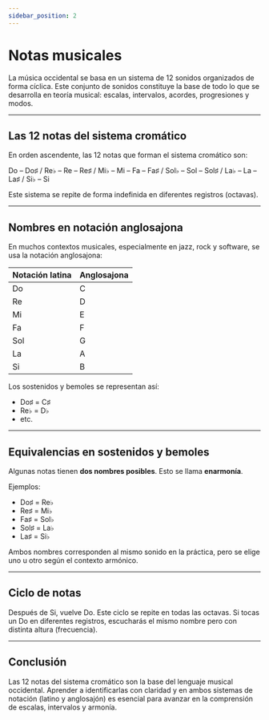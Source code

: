 ```yaml
---
sidebar_position: 2
---
```



# Notas musicales

La música occidental se basa en un sistema de 12 sonidos organizados de forma cíclica. Este conjunto de sonidos constituye la base de todo lo que se desarrolla en teoría musical: escalas, intervalos, acordes, progresiones y modos.

---

## Las 12 notas del sistema cromático

En orden ascendente, las 12 notas que forman el sistema cromático son:

Do – Do♯ / Re♭ – Re – Re♯ / Mi♭ – Mi – Fa – Fa♯ / Sol♭ – Sol – Sol♯ / La♭ – La – La♯ / Si♭ – Si

Este sistema se repite de forma indefinida en diferentes registros (octavas).

---

## Nombres en notación anglosajona

En muchos contextos musicales, especialmente en jazz, rock y software, se usa la notación anglosajona:

| Notación latina | Anglosajona |
| --------------- | ----------- |
| Do              | C           |
| Re              | D           |
| Mi              | E           |
| Fa              | F           |
| Sol             | G           |
| La              | A           |
| Si              | B           |

Los sostenidos y bemoles se representan así:

- Do♯ = C♯
- Re♭ = D♭
- etc.

---

## Equivalencias en sostenidos y bemoles

Algunas notas tienen **dos nombres posibles**. Esto se llama **enarmonía**.

Ejemplos:

- Do♯ = Re♭
- Re♯ = Mi♭
- Fa♯ = Sol♭
- Sol♯ = La♭
- La♯ = Si♭

Ambos nombres corresponden al mismo sonido en la práctica, pero se elige uno u otro según el contexto armónico.

---

## Ciclo de notas

Después de Si, vuelve Do. Este ciclo se repite en todas las octavas. Si tocas un Do en diferentes registros, escucharás el mismo nombre pero con distinta altura (frecuencia).

---

## Conclusión

Las 12 notas del sistema cromático son la base del lenguaje musical occidental. Aprender a identificarlas con claridad y en ambos sistemas de notación (latino y anglosajón) es esencial para avanzar en la comprensión de escalas, intervalos y armonía.

<DonateButton />
